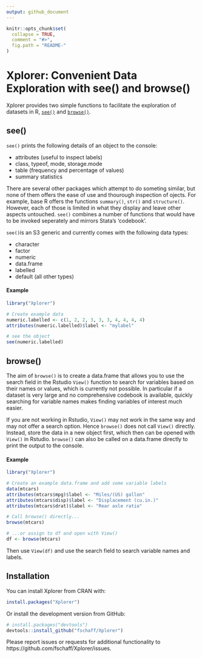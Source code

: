 ```yaml
---
output: github_document
---
```


<!-- README.md is generated from README.Rmd. Please edit that file -->

```r
knitr::opts_chunk$set(
  collapse = TRUE,
  comment = "#>",
  fig.path = "README-"
)
```

# Xplorer: Convenient Data Exploration with see() and browse()

Xplorer provides two simple functions to facilitate the exploration of datasets in R, [`see()`](#see) and [`browse()`](#browse).

## see() {#see}

`see()` prints the following details of an object to the console:

- attributes (useful to inspect labels)
- class, typeof, mode, storage.mode
- table (frequency and percentage of values)
- summary statistics

There are several other packages which attempt to do someting similar, but none of them offers the ease of use and thourough inspection of ojects. For example, base R offers the functions `summary()`, `str()` and `structure()`. However, each of those is limited in what they display and leave other aspects untouched. `see()` combines a number of functions that would have to be invoked seperately and mirrors Stata's 'codebook'. 

`see()`is an S3 generic and currently comes with the following data types:

* character
* factor
* numeric
* data.frame
* labelled
* default (all other types)

#### Example

```r
library("Xplorer")

# Create example data
numeric.labelled <- c(1, 2, 2, 3, 3, 3, 4, 4, 4, 4)
attributes(numeric.labelled)$label <- "mylabel"

# see the object
see(numeric.labelled)
```


## browse() {#browse}

The aim of `browse()` is to create a data.frame that allows you to use the search field in the Rstudio `View()` function to search for variables based on their names or values, which is currently not possible. In particular if a dataset is very large and no comprehensive codebook is available, quickly searching for variable names makes finding variables of interest much easier. 

If you are not working in Rstudio, `View()` may not work in the same way and may not offer a search option. Hence `browse()` does not call `View()` directly. Instead, store the data in a new object first, which then can be opened with `View()` in Rstudio. `browse()` can also be called on a data.frame directly to print the output to the console.

#### Example

```r
library("Xplorer")

# Create an example data.frame and add some variable labels
data(mtcars)
attributes(mtcars$mpg)$label <- "Miles/(US) gallon"
attributes(mtcars$disp)$label <- "Displacement (cu.in.)"
attributes(mtcars$drat)$label <- "Rear axle ratio"

# Call browse() directly...
browse(mtcars)

# ...or assign to df and open with View()
df <- browse(mtcars)
```
Then use `View(df)` and use the search field to search variable names and labels.

## Installation

You can install Xplorer from CRAN with:
```r
install.packages("Xplorer")
```

Or install the development version from GitHub:
```r
# install.packages("devtools")
devtools::install_github("fschaff/Xplorer")
```

Please report issues or requests for additional functionality to https://github.com/fschaff/Xplorer/issues.
